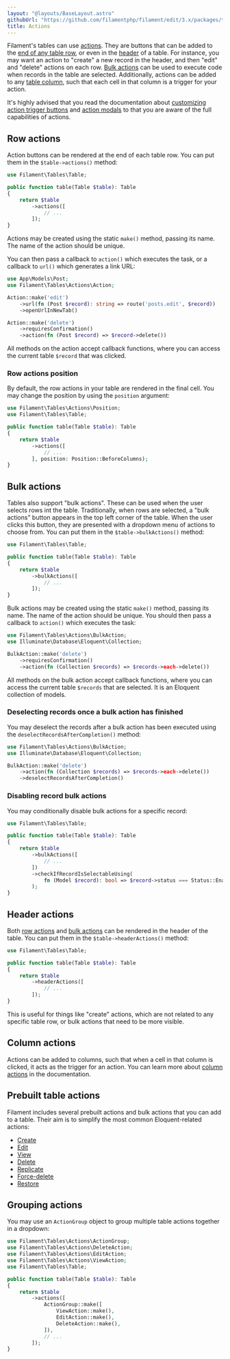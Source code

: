 ```yaml
---
layout: "@layouts/BaseLayout.astro"
githubUrl: "https://github.com/filamentphp/filament/edit/3.x/packages/tables/docs/05-actions.md"
title: Actions
---
```


Filament's tables can use [actions](../actions). They are buttons that can be added to the [end of any table row](#row-actions), or even in the [header](#header-actions) of a table. For instance, you may want an action to "create" a new record in the header, and then "edit" and "delete" actions on each row. [Bulk actions](#bulk-actions) can be used to execute code when records in the table are selected. Additionally, actions can be added to any [table column](#column-actions), such that each cell in that column is a trigger for your action.

It's highly advised that you read the documentation about [customizing action trigger buttons](../actions/trigger-button) and [action modals](../actions/modals) to that you are aware of the full capabilities of actions.

## Row actions

Action buttons can be rendered at the end of each table row. You can put them in the `$table->actions()` method:

```php
use Filament\Tables\Table;

public function table(Table $table): Table
{
    return $table
        ->actions([
            // ...
        ]);
}
```

Actions may be created using the static `make()` method, passing its name. The name of the action should be unique.

You can then pass a callback to `action()` which executes the task, or a callback to `url()` which generates a link URL:

```php
use App\Models\Post;
use Filament\Tables\Actions\Action;

Action::make('edit')
    ->url(fn (Post $record): string => route('posts.edit', $record))
    ->openUrlInNewTab()

Action::make('delete')
    ->requiresConfirmation()
    ->action(fn (Post $record) => $record->delete())
```

All methods on the action accept callback functions, where you can access the current table `$record` that was clicked.

### Row actions position

By default, the row actions in your table are rendered in the final cell. You may change the position by using the `position` argument:

```php
use Filament\Tables\Actions\Position;
use Filament\Tables\Table;

public function table(Table $table): Table
{
    return $table
        ->actions([
            // ...
        ], position: Position::BeforeColumns);
}
```

## Bulk actions

Tables also support "bulk actions". These can be used when the user selects rows int the table. Traditionally, when rows are selected, a "bulk actions" button appears in the top left corner of the table. When the user clicks this button, they are presented with a dropdown menu of actions to choose from. You can put them in the `$table->bulkActions()` method:

```php
use Filament\Tables\Table;

public function table(Table $table): Table
{
    return $table
        ->bulkActions([
            // ...
        ]);
}
```

Bulk actions may be created using the static `make()` method, passing its name. The name of the action should be unique. You should then pass a callback to `action()` which executes the task:

```php
use Filament\Tables\Actions\BulkAction;
use Illuminate\Database\Eloquent\Collection;

BulkAction::make('delete')
    ->requiresConfirmation()
    ->action(fn (Collection $records) => $records->each->delete())
```

All methods on the bulk action accept callback functions, where you can access the current table `$records` that are selected. It is an Eloquent collection of models.

### Deselecting records once a bulk action has finished

You may deselect the records after a bulk action has been executed using the `deselectRecordsAfterCompletion()` method:

```php
use Filament\Tables\Actions\BulkAction;
use Illuminate\Database\Eloquent\Collection;

BulkAction::make('delete')
    ->action(fn (Collection $records) => $records->each->delete())
    ->deselectRecordsAfterCompletion()
```

### Disabling record bulk actions

You may conditionally disable bulk actions for a specific record:

```php
use Filament\Tables\Table;

public function table(Table $table): Table
{
    return $table
        ->bulkActions([
            // ...
        ])
        ->checkIfRecordIsSelectableUsing(
            fn (Model $record): bool => $record->status === Status::Enabled,
        );
}
```

## Header actions

Both [row actions](#row-actions) and [bulk actions](#bulk-actions) can be rendered in the header of the table. You can put them in the `$table->headerActions()` method:

```php
use Filament\Tables\Table;

public function table(Table $table): Table
{
    return $table
        ->headerActions([
            // ...
        ]);
}
```

This is useful for things like "create" actions, which are not related to any specific table row, or bulk actions that need to be more visible.

## Column actions

Actions can be added to columns, such that when a cell in that column is clicked, it acts as the trigger for an action. You can learn more about [column actions](columns/getting-started#running-actions) in the documentation.

## Prebuilt table actions

Filament includes several prebuilt actions and bulk actions that you can add to a table. Their aim is to simplify the most common Eloquent-related actions:

- [Create](../actions/prebuilt-actions/create)
- [Edit](../actions/prebuilt-actions/edit)
- [View](../actions/prebuilt-actions/view)
- [Delete](../actions/prebuilt-actions/delete)
- [Replicate](../actions/prebuilt-actions/replicate)
- [Force-delete](../actions/prebuilt-actions/force-delete)
- [Restore](../actions/prebuilt-actions/restore)

## Grouping actions

You may use an `ActionGroup` object to group multiple table actions together in a dropdown:

```php
use Filament\Tables\Actions\ActionGroup;
use Filament\Tables\Actions\DeleteAction;
use Filament\Tables\Actions\EditAction;
use Filament\Tables\Actions\ViewAction;
use Filament\Tables\Table;

public function table(Table $table): Table
{
    return $table
        ->actions([
            ActionGroup::make([
                ViewAction::make(),
                EditAction::make(),
                DeleteAction::make(),
            ]),
            // ...
        ]);
}
```
